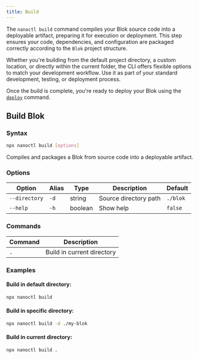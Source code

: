 ```yaml
---
title: Build
---
```


The `nanoctl build` command compiles your Blok source code into a deployable artifact, preparing it for execution or deployment. This step ensures your code, dependencies, and configuration are packaged correctly according to the `Blok` project structure.

Whether you're building from the default project directory, a custom location, or directly within the current folder, the CLI offers flexible options to match your development workflow. Use it as part of your standard development, testing, or deployment process.

Once the build is complete, you're ready to deploy your Blok using the [`deploy`](./Deployment.md) command.

## Build Blok 

### Syntax
```bash
npx nanoctl build [options]
```
  Compiles and packages a Blok from source code into a deployable artifact.
 
  ### Options
  | Option       | Alias | Type    | Description                | Default            |
  |--------------|-------|---------|----------------------------|--------------------|
  | `--directory`| `-d`  | string  | Source directory path      | `./blok` |
  | `--help`     | `-h`  | boolean | Show help                  | `false`            |
 
  ### Commands
  | Command | Description               |
  |---------|---------------------------|
  | `.`     | Build in current directory|
 
  ### Examples
  #### Build in default directory:
  ``` bash
  npx nanoctl build
  ```
  #### Build in specific directory:
  ```bash
  npx nanoctl build -d ./my-blok
  ```

  #### Build in current directory:
  ```bash
  npx nanoctl build .
  ```